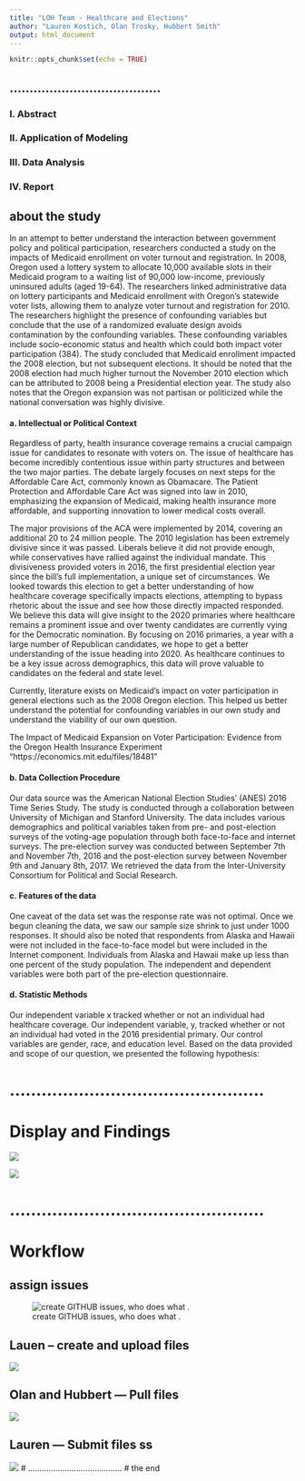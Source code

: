 ```yaml
---
title: "LOH Team - Healthcare and Elections"
author: "Lauren Kostich, Olan Trosky, Hubbert Smith"
output: html_document
---
```


```r
knitr::opts_chunk$set(echo = TRUE)
```


## ......................................

### I.	Abstract
### II.	Application of Modeling
### III.	Data Analysis 
### IV.	Report

## about the study

In an attempt to better understand the interaction between government policy and political participation, researchers conducted a study on the impacts of Medicaid enrollment on voter turnout and registration. In 2008, Oregon used a lottery system to allocate 10,000 available slots in their Medicaid program to a waiting list of 90,000 low-income, previously uninsured adults (aged 19-64). The researchers linked administrative data on lottery participants and Medicaid enrollment with Oregon’s statewide voter lists, allowing them to analyze voter turnout and registration for 2010. The researchers highlight the presence of confounding variables but conclude that the use of a randomized evaluate design avoids contamination by the confounding variables. These confounding variables include socio-economic status and health which could both impact voter participation (384). The study concluded that Medicaid enrollment impacted the 2008 election, but not subsequent elections. It should be noted that the 2008 election had much higher turnout the November 2010 election which can be attributed to 2008 being a Presidential election year. The study also notes that the Oregon expansion was not partisan or politicized while the national conversation was highly divisive.

#### a.	Intellectual or Political Context

Regardless of party, health insurance coverage remains a crucial campaign issue for candidates to resonate with voters on. The issue of healthcare has become incredibly contentious issue within party structures and between the two major parties. The debate largely focuses on next steps for the Affordable Care Act, commonly known as Obamacare. 
The Patient Protection and Affordable Care Act was signed into law in 2010, emphasizing the expansion of Medicaid, making health insurance more affordable, and supporting innovation to lower medical costs overall. 

 The major provisions of the ACA were implemented by 2014, covering an additional 20 to 24 million people. The 2010 legislation has been extremely divisive since it was passed. Liberals believe it did not provide enough, while conservatives have rallied against the individual mandate. This divisiveness provided voters in 2016, the first presidential election year since the bill’s full implementation, a unique set of circumstances. We looked towards this election to get a better understanding of how healthcare coverage specifically impacts elections, attempting to bypass rhetoric about the issue and see how those directly impacted responded. We believe this data will give insight to the 2020 primaries where healthcare remains a prominent issue and over twenty candidates are currently vying for the Democratic nomination. By focusing on 2016 primaries, a year with a large number of Republican candidates, we hope to get a better understanding of the issue heading into 2020. As healthcare continues to be a key issue across demographics, this data will prove valuable to candidates on the federal and state level. 

Currently, literature exists on Medicaid’s impact on voter participation in general elections such as the 2008 Oregon election. This helped us better understand the potential for confounding variables in our own study and understand the viability of our own question. 

The Impact of Medicaid Expansion on Voter Participation: Evidence from the Oregon Health Insurance Experiment "https://economics.mit.edu/files/18481"


#### b.	Data Collection Procedure 

Our data source was the American National Election Studies’ (ANES) 2016 Time Series Study.  The study is conducted through a collaboration between University of Michigan and Stanford University. The data includes various demographics and political variables taken from pre- and post-election surveys of the voting-age population through both face-to-face and internet surveys. The pre-election survey was conducted between September 7th and November 7th, 2016 and the post-election survey between November 9th and January 8th, 2017. We retrieved the data from the Inter-University Consortium for Political and Social Research. 

#### c.	Features of the data 
One caveat of the data set was the response rate was not optimal. Once we begun cleaning the data, we saw our sample size shrink to just under 1000 responses. It should also be noted that respondents from Alaska and Hawaii were not included in the face-to-face model but were included in the Internet component. Individuals from Alaska and Hawaii make up less than one percent of the study population. The independent and dependent variables were both part of the pre-election questionnaire. 

#### d.	Statistic Methods
Our independent variable x tracked whether or not an individual had healthcare coverage. Our independent variable, y, tracked whether or not an individual had voted in the 2016 presidential primary. Our control variables are gender, race, and education level. Based on the data provided and scope of our question, we presented the following hypothesis: 


# ................................................
# Display and Findings
![ ](./people_v_sex.png)


![ ](./people_v_age.png)


# ................................................
# Workflow
## assign issues
![create GITHUB issues, who does what .](./issues1.PNG)

## Lauen -- create and upload files
![ ](./submit1.png)

## Olan and Hubbert --- Pull files
![ ](./pull1.png)

## Lauren --- Submit files  ss
![ ](./submit4.png)
# .........................................
# the end